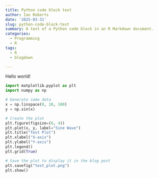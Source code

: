 ```yaml
---
title: Python code block test
author: Ian Roberts
date: '2025-03-31'
slug: python-code-block-test
summary: A test of a Python code block in an R Markdown document.
categories:
  - Programming
  - R
tags:
  - R
  - blogdown

---
```


Hello world!

```python
import matplotlib.pyplot as plt
import numpy as np

# Generate some data
x = np.linspace(0, 10, 100)
y = np.sin(x)

# Create the plot
plt.figure(figsize=(6, 4))
plt.plot(x, y, label="Sine Wave")
plt.title("Test Plot")
plt.xlabel("X-axis")
plt.ylabel("Y-axis")
plt.legend()
plt.grid(True)

# Save the plot to display it in the blog post
plt.savefig("test_plot.png")
plt.show()
```
